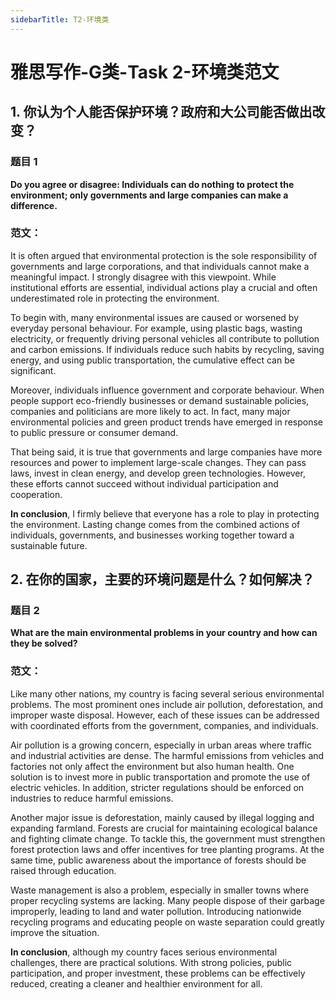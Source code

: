 ```yaml
---
sidebarTitle: T2-环境类
---
```



# 雅思写作-G类-Task 2-环境类范文

## 1. 你认为个人能否保护环境？政府和大公司能否做出改变？
### 题目 1

**Do you agree or disagree: Individuals can do nothing to protect the environment; only governments and large companies can make a difference.**

### 范文：

It is often argued that environmental protection is the sole responsibility of governments and large corporations, and that individuals cannot make a meaningful impact. I strongly disagree with this viewpoint. While institutional efforts are essential, individual actions play a crucial and often underestimated role in protecting the environment.

To begin with, many environmental issues are caused or worsened by everyday personal behaviour. For example, using plastic bags, wasting electricity, or frequently driving personal vehicles all contribute to pollution and carbon emissions. If individuals reduce such habits by recycling, saving energy, and using public transportation, the cumulative effect can be significant.

Moreover, individuals influence government and corporate behaviour. When people support eco-friendly businesses or demand sustainable policies, companies and politicians are more likely to act. In fact, many major environmental policies and green product trends have emerged in response to public pressure or consumer demand.

That being said, it is true that governments and large companies have more resources and power to implement large-scale changes. They can pass laws, invest in clean energy, and develop green technologies. However, these efforts cannot succeed without individual participation and cooperation.

**In conclusion**, I firmly believe that everyone has a role to play in protecting the environment. Lasting change comes from the combined actions of individuals, governments, and businesses working together toward a sustainable future.

## 2. 在你的国家，主要的环境问题是什么？如何解决？
### 题目 2

**What are the main environmental problems in your country and how can they be solved?**

### 范文：

Like many other nations, my country is facing several serious environmental problems. The most prominent ones include air pollution, deforestation, and improper waste disposal. However, each of these issues can be addressed with coordinated efforts from the government, companies, and individuals.

Air pollution is a growing concern, especially in urban areas where traffic and industrial activities are dense. The harmful emissions from vehicles and factories not only affect the environment but also human health. One solution is to invest more in public transportation and promote the use of electric vehicles. In addition, stricter regulations should be enforced on industries to reduce harmful emissions.

Another major issue is deforestation, mainly caused by illegal logging and expanding farmland. Forests are crucial for maintaining ecological balance and fighting climate change. To tackle this, the government must strengthen forest protection laws and offer incentives for tree planting programs. At the same time, public awareness about the importance of forests should be raised through education.

Waste management is also a problem, especially in smaller towns where proper recycling systems are lacking. Many people dispose of their garbage improperly, leading to land and water pollution. Introducing nationwide recycling programs and educating people on waste separation could greatly improve the situation.

**In conclusion**, although my country faces serious environmental challenges, there are practical solutions. With strong policies, public participation, and proper investment, these problems can be effectively reduced, creating a cleaner and healthier environment for all.
